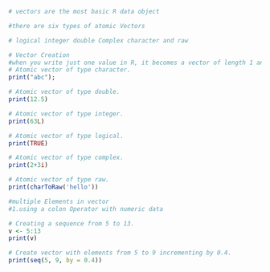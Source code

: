 ```r
# vectors are the most basic R data object

#there are six types of atomic Vectors

# logical integer double Complex character and raw
```
```r
# Vector Creation
#when you write just one value in R, it becomes a vector of length 1 and belongs to one of the above vector types.
# Atomic vector of type character.
print("abc");

# Atomic vector of type double.
print(12.5)

# Atomic vector of type integer.
print(63L)

# Atomic vector of type logical.
print(TRUE)

# Atomic vector of type complex.
print(2+3i)

# Atomic vector of type raw.
print(charToRaw('hello'))

```
```r
#multiple Elements in vector
#1.using a colon Operator with numeric data

# Creating a sequence from 5 to 13.
v <- 5:13
print(v)

```
```r
# Create vector with elements from 5 to 9 incrementing by 0.4.
print(seq(5, 9, by = 0.4))
```

